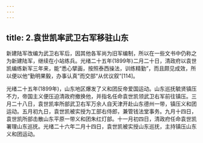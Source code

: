 ```yaml
---
---
---
```

title: 2.袁世凯率武卫右军移驻山东
---




新建陆军改编为武卫右军后，因其他各军尚为旧军编制，所以在一些文书中仍称之为新建陆军，继续在小站练兵。光绪二十五年(1899年)二月二十日，清政府以袁世凯编练新军三年来，能“悉心擘画，按照泰西操法，训练精勤”，而且颇见成效，所以便以他“勤明果毅，办事认真”而交部“从优议叙”[114]。

光绪二十五年(1899年)，山东地区爆发了义和团反帝爱国运动。山东巡抚毓贤镇压不力，帝国主义便压迫清政府撤换他，并指名任命袁世凯领武卫右军前往镇压。三月二十八日，袁世凯率所部武卫右军万余人自天津开赴山东德州一带，镇压义和团运动。五月初九日，袁世凯被实授为工部右侍郎，兼管钱法堂事务。九月十四日，袁世凯所部击散山东平原一带义和团朱红灯部。十一月初四日，清政府任命袁世凯署理山东巡抚。光绪二十六年二月十四日，袁世凯被实授山东巡抚，主持镇压山东义和团运动。
